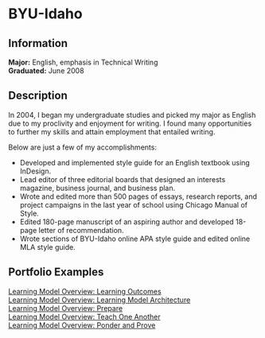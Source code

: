 # BYU-Idaho

## Information

**Major:** English, emphasis in Technical Writing<br />
**Graduated:** June 2008

## Description

In 2004, I began my undergraduate studies and picked my major as English due to my
proclivity and enjoyment for writing. I found many opportunities to further my skills
and attain employment that entailed writing.

Below are just a few of my accomplishments:

* Developed and implemented style guide for an English textbook using InDesign.
* Lead editor of three editorial boards that designed an interests magazine, business journal,
and business plan.
* Wrote and edited more than 500 pages of essays, research reports, and project campaigns in
the last year of school using Chicago Manual of Style.
* Edited 180-page manuscript of an aspiring author and developed 18-page letter of recommendation.
* Wrote sections of BYU-Idaho online APA style guide and edited online MLA style guide.

## Portfolio Examples

<a target="\_blank" href="/byui/after1.pdf"> Learning Model Overview: Learning Outcomes </a><br />
<a target="\_blank" href="/byui/after2.pdf"> Learning Model Overview: Learning Model Architecture </a><br />
<a target="\_blank" href="/byui/after3.pdf"> Learning Model Overview: Prepare </a><br />
<a target="\_blank" href="/byui/after4.pdf"> Learning Model Overview: Teach One Another </a><br />
<a target="\_blank" href="/byui/after5.pdf"> Learning Model Overview: Ponder and Prove </a>